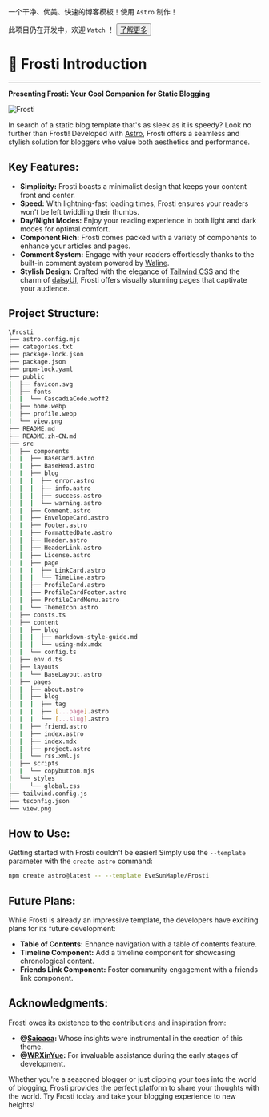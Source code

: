 
<BaseLayout PageID="project">
  <BaseCard title="Frosti"
            image="https://frosti.saroprock.com/view.png">

一个干净、优美、快速的博客模板！使用 `Astro` 制作！

<INFO>此项目仍在开发中，欢迎 `Watch` ！ <button class="btn">[了解更多](https://github.com/EveSunMaple/Frosti)</button></INFO>

# 🧊 Frosti Introduction

---

**Presenting Frosti: Your Cool Companion for Static Blogging**

![Frosti](https://frosti.saroprock.com/view.png)

In search of a static blog template that's as sleek as it is speedy? Look no further than Frosti! Developed with [Astro](https://astro.build/), Frosti offers a seamless and stylish solution for bloggers who value both aesthetics and performance.

## Key Features:

- **Simplicity:** Frosti boasts a minimalist design that keeps your content front and center.
- **Speed:** With lightning-fast loading times, Frosti ensures your readers won't be left twiddling their thumbs.
- **Day/Night Modes:** Enjoy your reading experience in both light and dark modes for optimal comfort.
- **Component Rich:** Frosti comes packed with a variety of components to enhance your articles and pages.
- **Comment System:** Engage with your readers effortlessly thanks to the built-in comment system powered by [Waline](https://waline.js.org/).
- **Stylish Design:** Crafted with the elegance of [Tailwind CSS](https://tailwindcss.com/) and the charm of [daisyUI](https://daisyui.com/), Frosti offers visually stunning pages that captivate your audience.

## Project Structure:

```sh
\Frosti
├── astro.config.mjs
├── categories.txt
├── package-lock.json
├── package.json
├── pnpm-lock.yaml
├── public
|  ├── favicon.svg
|  ├── fonts
|  |  └── CascadiaCode.woff2
|  ├── home.webp
|  ├── profile.webp
|  └── view.png
├── README.md
├── README.zh-CN.md
├── src
|  ├── components
|  |  ├── BaseCard.astro
|  |  ├── BaseHead.astro
|  |  ├── blog
|  |  |  ├── error.astro
|  |  |  ├── info.astro
|  |  |  ├── success.astro
|  |  |  └── warning.astro
|  |  ├── Comment.astro
|  |  ├── EnvelopeCard.astro
|  |  ├── Footer.astro
|  |  ├── FormattedDate.astro
|  |  ├── Header.astro
|  |  ├── HeaderLink.astro
|  |  ├── License.astro
|  |  ├── page
|  |  |  ├── LinkCard.astro
|  |  |  └── TimeLine.astro
|  |  ├── ProfileCard.astro
|  |  ├── ProfileCardFooter.astro
|  |  ├── ProfileCardMenu.astro
|  |  └── ThemeIcon.astro
|  ├── consts.ts
|  ├── content
|  |  ├── blog
|  |  |  ├── markdown-style-guide.md
|  |  |  └── using-mdx.mdx
|  |  └── config.ts
|  ├── env.d.ts
|  ├── layouts
|  |  └── BaseLayout.astro
|  ├── pages
|  |  ├── about.astro
|  |  ├── blog
|  |  |  ├── tag
|  |  |  ├── [...page].astro
|  |  |  └── [...slug].astro
|  |  ├── friend.astro
|  |  ├── index.astro
|  |  ├── index.mdx
|  |  ├── project.astro
|  |  └── rss.xml.js
|  ├── scripts
|  |  └── copybutton.mjs
|  └── styles
|     └── global.css
├── tailwind.config.js
├── tsconfig.json
└── view.png
```

## How to Use:

Getting started with Frosti couldn't be easier! Simply use the `--template` parameter with the `create astro` command:

```bash
npm create astro@latest -- --template EveSunMaple/Frosti
```

## Future Plans:

While Frosti is already an impressive template, the developers have exciting plans for its future development:

- **Table of Contents:** Enhance navigation with a table of contents feature.
- **Timeline Component:** Add a timeline component for showcasing chronological content.
- **Friends Link Component:** Foster community engagement with a friends link component.

## Acknowledgments:

Frosti owes its existence to the contributions and inspiration from:

- **@[Saicaca](https://github.com/saicaca):** Whose insights were instrumental in the creation of this theme.
- **@[WRXinYue](https://github.com/WRXinYue):** For invaluable assistance during the early stages of development.

Whether you're a seasoned blogger or just dipping your toes into the world of blogging, Frosti provides the perfect platform to share your thoughts with the world. Try Frosti today and take your blogging experience to new heights!
  </BaseCard>
</BaseLayout>

